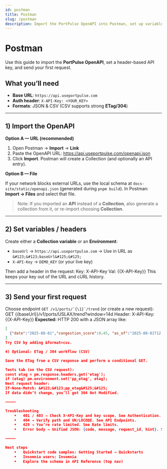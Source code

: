 ```yaml
---
id: postman
title: Postman
slug: /postman
description: Import the PortPulse OpenAPI into Postman, set up variables, and get your first 200 OK in minutes.
---
```


# Postman

Use this guide to import the **PortPulse OpenAPI**, set a header-based API key, and send your first request.

## What you’ll need

- **Base URL**: `https://api.useportpulse.com`  
- **Auth header**: `X-API-Key: <YOUR_KEY>`  
- **Formats**: JSON & CSV (CSV supports strong **ETag/304**)

---

## 1) Import the OpenAPI

**Option A — URL (recommended)**

1. Open Postman → **Import** → **Link**  
2. Paste the OpenAPI URL:
https://api.useportpulse.com/openapi.json
3. Click **Import**. Postman will create a Collection (and optionally an API entry).

**Option B — File**

If your network blocks external URLs, use the local schema at `docs-site/static/openapi.json` (generated during `pnpm build`). In Postman: **Import → Files** and select that file.

> Note: If you imported an **API** instead of a **Collection**, also generate a collection from it, or re-import choosing **Collection**.

---

## 2) Set variables / headers

Create either a **Collection variable** or an **Environment**:

- `baseUrl` → `https://api.useportpulse.com` → Use in URL as `&#123;&#123;baseUrl&#125;&#125;`  
- `X-API-Key` → `DEMO_KEY` (or your live key)

Then add a header in the request:
Key: X-API-Key
Val: &#123;&#123;X-API-Key&#125;&#125;
This keeps your key out of the URL and cURL history.

---

## 3) Send your first request

Choose endpoint ``GET /v1/ports/`{\1}`/trend`` (or create a new request):
GET &#123;&#123;baseUrl&#125;&#125;/v1/ports/USLAX/trend?window=14d
Header: X-API-Key: &#123;&#123;X-API-Key&#125;&#125;
**Expected:** HTTP 200 with a JSON array like:

```json
[
  {"date":"2025-08-01","congestion_score":0.45, "as_of":"2025-08-01T12:00:00Z"}
]
Try CSV by adding &format=csv.

4) Optional: ETag / 304 workflow (CSV)

Save the ETag from a CSV response and perform a conditional GET.

Tests tab (on the CSV request):
const etag = pm.response.headers.get('etag');
if (etag) pm.environment.set('pp_etag', etag);
Next request header:
If-None-Match: &#123;&#123;pp_etag&#125;&#125;
If data didn’t change, you’ll get 304 Not Modified.

⸻

Troubleshooting
	•	401 / 403 → Check X-API-Key and key scope. See Authentication.
	•	404 → Verify path and UN/LOCODE. See API Endpoints.
	•	429 → You’re rate limited. See Rate limits.
	•	Error body → Unified JSON: {code, message, request_id, hint}. See Errors.

⸻

Next steps
	•	Quickstart code samples: Getting Started → Quickstarts
	•	Insomnia users: Insomnia
	•	Explore the schema in API Reference (top nav)
